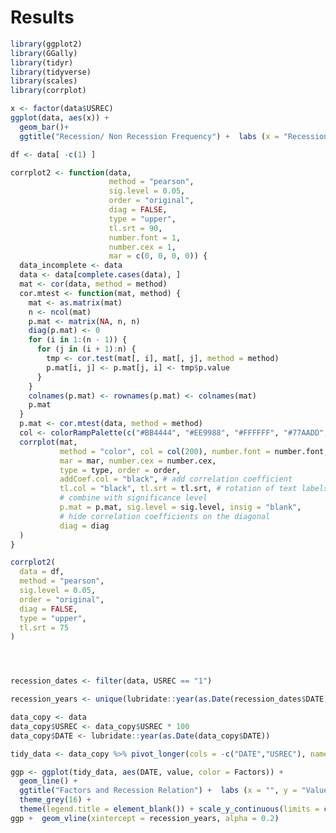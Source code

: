 # Results
```r
library(ggplot2)
library(GGally)
library(tidyr)
library(tidyverse)
library(scales)  
library(corrplot)
```

```r
x <- factor(data$USREC) 
ggplot(data, aes(x)) + 
  geom_bar()+
  ggtitle("Recession/ Non Recession Frequency") +  labs (x = "Recession", y = "Count")
```
```r
df <- data[ -c(1) ]

corrplot2 <- function(data,
                      method = "pearson",
                      sig.level = 0.05,
                      order = "original",
                      diag = FALSE,
                      type = "upper",
                      tl.srt = 90,
                      number.font = 1,
                      number.cex = 1,
                      mar = c(0, 0, 0, 0)) {
  data_incomplete <- data
  data <- data[complete.cases(data), ]
  mat <- cor(data, method = method)
  cor.mtest <- function(mat, method) {
    mat <- as.matrix(mat)
    n <- ncol(mat)
    p.mat <- matrix(NA, n, n)
    diag(p.mat) <- 0
    for (i in 1:(n - 1)) {
      for (j in (i + 1):n) {
        tmp <- cor.test(mat[, i], mat[, j], method = method)
        p.mat[i, j] <- p.mat[j, i] <- tmp$p.value
      }
    }
    colnames(p.mat) <- rownames(p.mat) <- colnames(mat)
    p.mat
  }
  p.mat <- cor.mtest(data, method = method)
  col <- colorRampPalette(c("#BB4444", "#EE9988", "#FFFFFF", "#77AADD", "#4477AA"))
  corrplot(mat,
           method = "color", col = col(200), number.font = number.font,
           mar = mar, number.cex = number.cex,
           type = type, order = order,
           addCoef.col = "black", # add correlation coefficient
           tl.col = "black", tl.srt = tl.srt, # rotation of text labels
           # combine with significance level
           p.mat = p.mat, sig.level = sig.level, insig = "blank",
           # hide correlation coefficients on the diagonal
           diag = diag
  )
}

corrplot2(
  data = df,
  method = "pearson",
  sig.level = 0.05,
  order = "original",
  diag = FALSE,
  type = "upper",
  tl.srt = 75
)
```

```r

```

```r

```

```r

```


```r
recession_dates <- filter(data, USREC == "1")

recession_years <- unique(lubridate::year(as.Date(recession_dates$DATE)))

data_copy <- data
data_copy$USREC <- data_copy$USREC * 100
data_copy$DATE <- lubridate::year(as.Date(data_copy$DATE))

tidy_data <- data_copy %>% pivot_longer(cols = -c("DATE","USREC"), names_to = "Factors") |> mutate(Factors = forcats::fct_reorder2(Factors,DATE, value))

ggp <- ggplot(tidy_data, aes(DATE, value, color = Factors)) +
  geom_line() +
  ggtitle("Factors and Recession Relation") +  labs (x = "", y = "Value") +
  theme_grey(16) +
  theme(legend.title = element_blank()) + scale_y_continuous(limits = c(0, 100,5)) 
ggp +  geom_vline(xintercept = recession_years, alpha = 0.2) 
```
